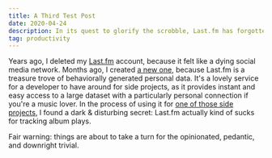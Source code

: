 ```yaml
---
title: A Third Test Post
date: 2020-04-24
description: In its quest to glorify the scrobble, Last.fm has forgotten the humble album. We can almost fix that.
tag: productivity
---
```


Years ago, I deleted my [Last.fm](https://last.fm) account, because it felt like a dying social media network. Months ago, I created [a new one](https://www.last.fm/user/lowmess), because Last.fm is a treasure trove of behaviorally generated personal data. It's a lovely service for a developer to have around for side projects, as it provides instant and easy access to a large dataset with a particularly personal connection if you're a music lover. In the process of using it for [one of those side projects](/about/), I found a dark & disturbing secret: Last.fm actually kind of sucks for tracking album plays.

Fair warning: things are about to take a turn for the opinionated, pedantic, and downright trivial.
